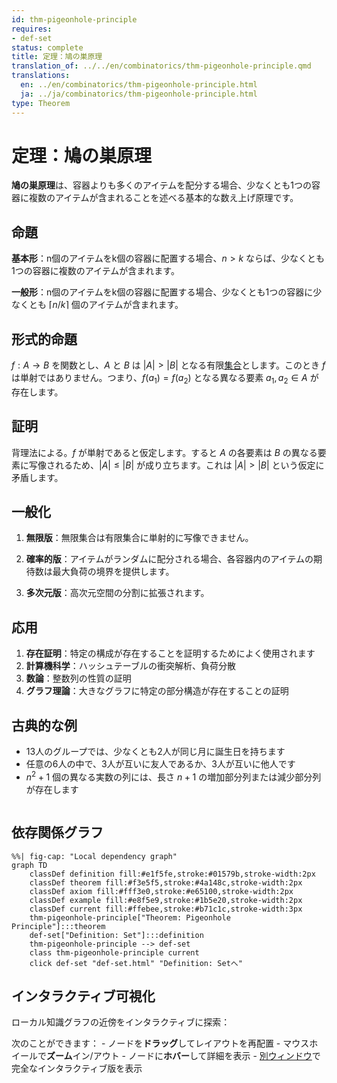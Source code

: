 ```yaml
---
id: thm-pigeonhole-principle
requires:
- def-set
status: complete
title: 定理：鳩の巣原理
translation_of: ../../en/combinatorics/thm-pigeonhole-principle.qmd
translations:
  en: ../en/combinatorics/thm-pigeonhole-principle.html
  ja: ../ja/combinatorics/thm-pigeonhole-principle.html
type: Theorem
---
```


# 定理：鳩の巣原理

**鳩の巣原理**は、容器よりも多くのアイテムを配分する場合、少なくとも1つの容器に複数のアイテムが含まれることを述べる基本的な数え上げ原理です。

## 命題

**基本形**：n個のアイテムをk個の容器に配置する場合、$n > k$ ならば、少なくとも1つの容器に複数のアイテムが含まれます。

**一般形**：n個のアイテムをk個の容器に配置する場合、少なくとも1つの容器に少なくとも $\lceil n/k \rceil$ 個のアイテムが含まれます。

## 形式的命題

$f: A \to B$ を関数とし、$A$ と $B$ は $|A| > |B|$ となる有限[集合](../logic-set-theory/def-set.qmd)とします。このとき $f$ は単射ではありません。つまり、$f(a_1) = f(a_2)$ となる異なる要素 $a_1, a_2 \in A$ が存在します。

## 証明

背理法による。$f$ が単射であると仮定します。すると $A$ の各要素は $B$ の異なる要素に写像されるため、$|A| \leq |B|$ が成り立ちます。これは $|A| > |B|$ という仮定に矛盾します。

## 一般化

1. **無限版**：無限集合は有限集合に単射的に写像できません。

2. **確率的版**：アイテムがランダムに配分される場合、各容器内のアイテムの期待数は最大負荷の境界を提供します。

3. **多次元版**：高次元空間の分割に拡張されます。

## 応用

1. **存在証明**：特定の構成が存在することを証明するためによく使用されます
2. **計算機科学**：ハッシュテーブルの衝突解析、負荷分散
3. **数論**：整数列の性質の証明
4. **グラフ理論**：大きなグラフに特定の部分構造が存在することの証明

## 古典的な例

- 13人のグループでは、少なくとも2人が同じ月に誕生日を持ちます
- 任意の6人の中で、3人が互いに友人であるか、3人が互いに他人です
- $n^2 + 1$ 個の異なる実数の列には、長さ $n + 1$ の増加部分列または減少部分列が存在します

```mermaid
```

## 依存関係グラフ

```mermaid
%%| fig-cap: "Local dependency graph"
graph TD
    classDef definition fill:#e1f5fe,stroke:#01579b,stroke-width:2px
    classDef theorem fill:#f3e5f5,stroke:#4a148c,stroke-width:2px
    classDef axiom fill:#fff3e0,stroke:#e65100,stroke-width:2px
    classDef example fill:#e8f5e9,stroke:#1b5e20,stroke-width:2px
    classDef current fill:#ffebee,stroke:#b71c1c,stroke-width:3px
    thm-pigeonhole-principle["Theorem: Pigeonhole Principle"]:::theorem
    def-set["Definition: Set"]:::definition
    thm-pigeonhole-principle --> def-set
    class thm-pigeonhole-principle current
    click def-set "def-set.html" "Definition: Setへ"
```

## インタラクティブ可視化

ローカル知識グラフの近傍をインタラクティブに探索：

::: {.graph-viz data-id="thm-pigeonhole-principle" data-width="700" data-height="500"}
:::

次のことができます：
- ノードを**ドラッグ**してレイアウトを再配置
- マウスホイールで**ズーム**イン/アウト
- ノードに**ホバー**して詳細を表示
- [別ウィンドウ](../../output/interactive/thm-pigeonhole-principle.html){target="_blank"}で完全なインタラクティブ版を表示
